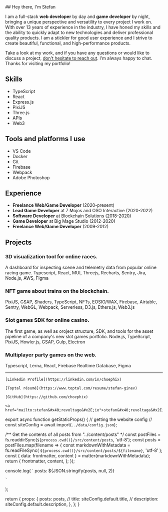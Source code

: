

<div id="main">
  ## Hey there, I'm Stefan

  I am a full-stack **web developer** by day and **game developer** by night, bringing a unique perspective and versatility to every project I work on. With over 13 years of experience in the industry, I have honed my skills and the ability to quickly adapt to new technologies and deliver professional quality products.
  I am a stickler for good user experience and I strive to create beautiful, functional, and high-performance products.

  Take a look at my work, and if you have any questions or would like to discuss a project, <a href="mailto:stefan&#x40;revoltage&#x2E;io">don't hesitate to reach out</a>. I'm always happy to chat. Thanks for visiting my portfolio!

  <ProjectGalleries />

  ## Skills

  - TypeScript
  - React
  - Express.js
  - PixiJS
  - Three.js
  - APIs
  - Web3

  ## Tools and platforms I use

  - VS Code
  - Docker
  - Git
  - Firebase
  - Webpack
  - Adobe Photoshop

  ## Experience

  - **Freelance Web/Game Developer** (2020-present)
  - **Lead Game Developer** at 7 Mojos and OSO Interactive (2020-2022)
  - **Software Developer** at Blockchain Solutions (2018-2020)
  - **Game Developer** at Big Mage Studio (2012-2020)
  - **Freelance Web/Game Developer** (2009-2012)

  ## Projects

  ### 3D visualization tool for online races.

  A dashboard for inspecting scene and telemetry data from popular online racing game.
  Typescript, React, MUI, Threejs, Recharts, Sentry, Jira, Node.js, AWS, Figma

  ### NFT game about trains on the blockchain.

  PixiJS, GSAP, Shaders, TypeScript, NFTs, EOSIO/WAX, Firebase, Airtable, Sentry, WebGL, Webpack, Serverless, D3.js, Ethers.js, Web3.js

  ### Slot games SDK for online casino.

  The first game, as well as oroject structure, SDK, and tools for the asset pipeline of a company's new slot games portfolio.
  Node.js, TypeScript, PixiJS, Howler.js, GSAP, Gulp, Electron

  ### Multiplayer party games on the web.

  Typescript, Lerna, React, Firebase Realtime Database, Figma

  ---

  <div>
    
    [Linkedin Profile](https://linkedin.com/in/choephix)
    
    [Toptal résumé](https://www.toptal.com/resume/stefan-ginev)
    
    [GitHub](https://github.com/choephix)
    
    <a href="mailto:stefan&#x40;revoltage&#x2E;io">stefan&#x40;revoltage&#x2E;io</a>

  </div>
</div>


export async function getStaticProps() {
  // getting the website config
  // const siteConfig = await import(`../data/config.json`);

  /** Get the contents of all posts from "../content/posts" */
  const postFiles = fs.readdirSync(`${process.cwd()}/src/content/posts`, 'utf-8');
  const posts = postFiles.map(filename => {
    const markdownWithMetadata = fs.readFileSync(
      `${process.cwd()}/src/content/posts/${filename}`,
      'utf-8'
    );
    const { data: frontmatter, content } = matter(markdownWithMetadata);
    return {
      frontmatter,
      content,
    };
  });

  console.log(
    `
    posts: ${JSON.stringify(posts, null, 2)}

    `
  );

  return {
    props: {
      posts: posts,
      // title: siteConfig.default.title,
      // description: siteConfig.default.description,
    },
  };
}
